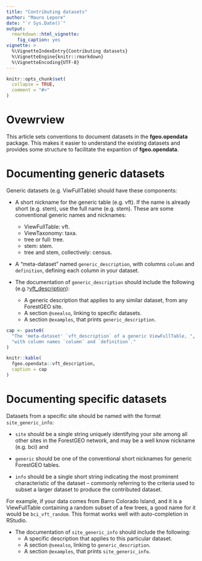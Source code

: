 ```yaml
---
title: "Contributing datasets"
author: "Mauro Lepore"
date: "`r Sys.Date()`"
output:
  rmarkdown::html_vignette:
    fig_caption: yes
vignette: >
  %\VignetteIndexEntry{Contributing datasets}
  %\VignetteEngine{knitr::rmarkdown}
  %\VignetteEncoding{UTF-8}
---
```


```r
knitr::opts_chunk$set(
  collapse = TRUE,
  comment = "#>"
)
```

# Ovewrview

This article sets conventions to document datasets in the __fgeo.opendata__ package. This makes it easier to understand the existing datasets and provides some structure to facilitate the expantion of __fgeo.opendata__.

# Documenting generic datasets

Generic datasets (e.g. ViwFullTable) should have these components:

* A short nickname for the generic table (e.g. vft). If the name is already short (e.g. stem), use the full name (e.g. stem). These are some conventional generic names and nicknames:
    * ViewFullTable: vft.
    * ViewTaxonomy: taxa.
    * tree or full: tree.
    * stem: stem.
    * tree and stem, collectively: census.

* A "meta-dataset" named `generic_description`, with columns `column` and `definition`, defining each column in your dataset.

* The documentation of `generic_description` should include the following (e.g.`?`[vft_description](https://forestgeo.github.io/fgeo.opendata/reference/vft_description.html)):
    * A generic description that applies to any similar dataset, from any ForestGEO site.
    * A section `@seealso`, linking to specific datasets.
    * A section `@examples`, that prints `generic_description`.

```r
cap <- paste0(
  "The 'meta-dataset' `vft_description` of a generic ViewFullTable, ",
  "with column names `column` and `definition`."
)

knitr::kable(
  fgeo.opendata::vft_description, 
  caption = cap
)
```

# Documenting specific datasets

Datasets from a specific site should be named with the format `site_generic_info`: 

* `site` should be a single string uniquely identifying your site among all other sites in the ForestGEO network, and may be a well know nickname (e.g. bci) and 

* `generic` should be one of the conventional short nicknames for generic ForestGEO tables. 

* `info` should be a single short string indicating the most prominent characteristic of the dataset -- commonly referring to the criteria used to subset a larger dataset to produce the contributed dataset.

For example, if your data comes from Barro Colorado Island, and it is a ViewFullTable containing a random subset of a few trees, a good name for it would be `bci_vft_random`. This format works well with auto-completion in RStudio.

* The documentation of `site_generic_info` should include the following:
    * A specific description that applies to this particular dataset.
    * A section `@seealso`, linking to `generic_description`.
    * A section `@examples`, that prints `site_generic_info`.
